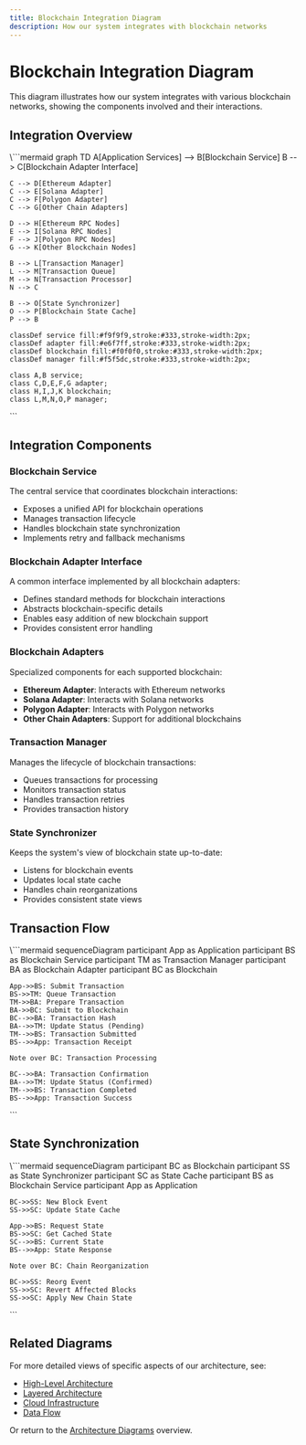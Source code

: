 ```yaml
---
title: Blockchain Integration Diagram
description: How our system integrates with blockchain networks
---
```



# Blockchain Integration Diagram

<ContentBlock>
  This diagram illustrates how our system integrates with various blockchain networks, showing the components involved and their interactions.
</ContentBlock>

<SectionAnchor id="integration-overview" />

## Integration Overview

<DiagramBlock title="Blockchain Integration Architecture">
  \```mermaid
  graph TD
    A[Application Services] --> B[Blockchain Service]
    B --> C[Blockchain Adapter Interface]
    
    C --> D[Ethereum Adapter]
    C --> E[Solana Adapter]
    C --> F[Polygon Adapter]
    C --> G[Other Chain Adapters]
    
    D --> H[Ethereum RPC Nodes]
    E --> I[Solana RPC Nodes]
    F --> J[Polygon RPC Nodes]
    G --> K[Other Blockchain Nodes]
    
    B --> L[Transaction Manager]
    L --> M[Transaction Queue]
    M --> N[Transaction Processor]
    N --> C
    
    B --> O[State Synchronizer]
    O --> P[Blockchain State Cache]
    P --> B
    
    classDef service fill:#f9f9f9,stroke:#333,stroke-width:2px;
    classDef adapter fill:#e6f7ff,stroke:#333,stroke-width:2px;
    classDef blockchain fill:#f0f0f0,stroke:#333,stroke-width:2px;
    classDef manager fill:#f5f5dc,stroke:#333,stroke-width:2px;
    
    class A,B service;
    class C,D,E,F,G adapter;
    class H,I,J,K blockchain;
    class L,M,N,O,P manager;
  \```
</DiagramBlock>

<SectionAnchor id="integration-components" />

## Integration Components

### Blockchain Service

The central service that coordinates blockchain interactions:

- Exposes a unified API for blockchain operations
- Manages transaction lifecycle
- Handles blockchain state synchronization
- Implements retry and fallback mechanisms

### Blockchain Adapter Interface

A common interface implemented by all blockchain adapters:

- Defines standard methods for blockchain interactions
- Abstracts blockchain-specific details
- Enables easy addition of new blockchain support
- Provides consistent error handling

### Blockchain Adapters

Specialized components for each supported blockchain:

- **Ethereum Adapter**: Interacts with Ethereum networks
- **Solana Adapter**: Interacts with Solana networks
- **Polygon Adapter**: Interacts with Polygon networks
- **Other Chain Adapters**: Support for additional blockchains

### Transaction Manager

Manages the lifecycle of blockchain transactions:

- Queues transactions for processing
- Monitors transaction status
- Handles transaction retries
- Provides transaction history

### State Synchronizer

Keeps the system's view of blockchain state up-to-date:

- Listens for blockchain events
- Updates local state cache
- Handles chain reorganizations
- Provides consistent state views

<SectionAnchor id="transaction-flow" />

## Transaction Flow

<DiagramBlock title="Blockchain Transaction Flow">
  \```mermaid
  sequenceDiagram
    participant App as Application
    participant BS as Blockchain Service
    participant TM as Transaction Manager
    participant BA as Blockchain Adapter
    participant BC as Blockchain
    
    App->>BS: Submit Transaction
    BS->>TM: Queue Transaction
    TM->>BA: Prepare Transaction
    BA->>BC: Submit to Blockchain
    BC-->>BA: Transaction Hash
    BA-->>TM: Update Status (Pending)
    TM-->>BS: Transaction Submitted
    BS-->>App: Transaction Receipt
    
    Note over BC: Transaction Processing
    
    BC-->>BA: Transaction Confirmation
    BA-->>TM: Update Status (Confirmed)
    TM-->>BS: Transaction Completed
    BS-->>App: Transaction Success
  \```
</DiagramBlock>

<SectionAnchor id="state-synchronization" />

## State Synchronization

<DiagramBlock title="Blockchain State Synchronization">
  \```mermaid
  sequenceDiagram
    participant BC as Blockchain
    participant SS as State Synchronizer
    participant SC as State Cache
    participant BS as Blockchain Service
    participant App as Application
    
    BC->>SS: New Block Event
    SS->>SC: Update State Cache
    
    App->>BS: Request State
    BS->>SC: Get Cached State
    SC-->>BS: Current State
    BS-->>App: State Response
    
    Note over BC: Chain Reorganization
    
    BC->>SS: Reorg Event
    SS->>SC: Revert Affected Blocks
    SS->>SC: Apply New Chain State
  \```
</DiagramBlock>

<SectionAnchor id="related-diagrams" />

## Related Diagrams

For more detailed views of specific aspects of our architecture, see:

- [High-Level Architecture](/architecture/diagrams/high-level-architecture)
- [Layered Architecture](/architecture/diagrams/layered-architecture)
- [Cloud Infrastructure](/architecture/diagrams/cloud-infrastructure)
- [Data Flow](/architecture/diagrams/data-flow)

Or return to the [Architecture Diagrams](/architecture/diagrams) overview.
